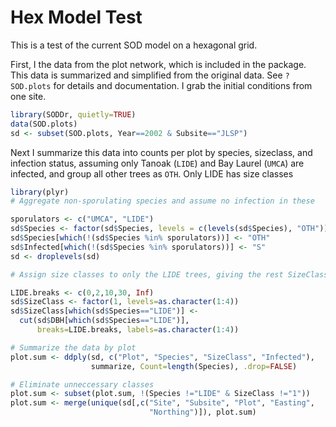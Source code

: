 Hex Model Test
==============

This is a test of the current SOD model on a hexagonal grid.

First, I the data from the plot network, which is included in the package. This
data is summarized and simplified from the original data. See `?SOD.plots` for 
details and documentation.  I grab the initial conditions from one site.

```r
library(SODDr, quietly=TRUE)
data(SOD.plots)
sd <- subset(SOD.plots, Year==2002 & Subsite=="JLSP")
```

Next I summarize this data into counts per plot by species, sizeclass, and
infection status, assuming only Tanoak (`LIDE`) and Bay Laurel (`UMCA`) are
infected, and group all other trees as `OTH`.  Only LIDE has size classes

```r
library(plyr)
# Aggregate non-sporulating species and assume no infection in these

sporulators <- c("UMCA", "LIDE")
sd$Species <- factor(sd$Species, levels = c(levels(sd$Species), "OTH"))
sd$Species[which(!(sd$Species %in% sporulators))] <- "OTH"
sd$Infected[which(!(sd$Species %in% sporulators))] <- "S"
sd <- droplevels(sd)

# Assign size classes to only the LIDE trees, giving the rest SizeClass=1

LIDE.breaks <- c(0,2,10,30, Inf)
sd$SizeClass <- factor(1, levels=as.character(1:4))
sd$SizeClass[which(sd$Species=="LIDE")] <- 
  cut(sd$DBH[which(sd$Species=="LIDE")], 
      breaks=LIDE.breaks, labels=as.character(1:4))

# Summarize the data by plot
plot.sum <- ddply(sd, c("Plot", "Species", "SizeClass", "Infected"), 
                  summarize, Count=length(Species), .drop=FALSE)

# Eliminate unneccessary classes
plot.sum <- subset(plot.sum, !(Species !="LIDE" & SizeClass !="1"))
plot.sum <- merge(unique(sd[,c("Site", "Subsite", "Plot", "Easting", 
                               "Northing")]), plot.sum)

```

